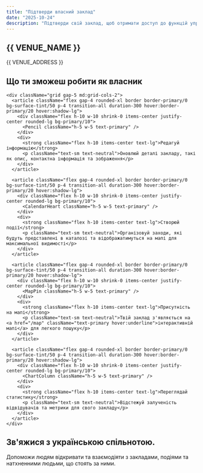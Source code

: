 ```yaml
---
title: "Підтверди власний заклад"
date: "2025-10-24"
description: "Підтверди свій заклад, щоб отримати доступ до функцій управління, розкажи свою історію та розвивай спільноту"
---
```


<section className="space-y-4 text-center">
  <div className="bg-primary/20 mx-auto flex h-16 w-16 items-center justify-center rounded-full">
    <Crown className="text-primary h-8 w-8" />
  </div>
  <h1 className="from-primary to-secondary bg-linear-to-r bg-clip-text text-transparent">{{ VENUE_NAME }}</h1>
  <p className="text-neutral mx-auto max-w-2xl text-lg">{{ VENUE_ADDRESS }}</p>
</section>

  <section className="space-y-6">
    <h2 className="text-3xl font-bold">Що ти зможеш робити як власник</h2>

    <div className="grid gap-5 md:grid-cols-2">
      <article className="flex gap-4 rounded-xl border border-primary/0 bg-surface-tint/50 p-4 transition-all duration-300 hover:border-primary/20 hover:shadow-lg">
        <div className="flex h-10 w-10 shrink-0 items-center justify-center rounded-lg bg-primary/10">
          <Pencil className="h-5 w-5 text-primary" />
        </div>
        <div>
          <strong className="flex h-10 items-center text-lg">Редагуй інформацію</strong>
          <p className="text-sm text-neutral">Оновлюй деталі закладу, такі як опис, контактна інформація та зображення</p>
        </div>
      </article>

      <article className="flex gap-4 rounded-xl border border-primary/0 bg-surface-tint/50 p-4 transition-all duration-300 hover:border-primary/20 hover:shadow-lg">
        <div className="flex h-10 w-10 shrink-0 items-center justify-center rounded-lg bg-primary/10">
          <CalendarHeart className="h-5 w-5 text-primary" />
        </div>
        <div>
          <strong className="flex h-10 items-center text-lg">Створюй події</strong>
          <p className="text-sm text-neutral">Організовуй заходи, які будуть представлені в каталозі та відображатимуться на мапі для максимальної видимості</p>
        </div>
      </article>

      <article className="flex gap-4 rounded-xl border border-primary/0 bg-surface-tint/50 p-4 transition-all duration-300 hover:border-primary/20 hover:shadow-lg">
        <div className="flex h-10 w-10 shrink-0 items-center justify-center rounded-lg bg-primary/10">
          <MapPin className="h-5 w-5 text-primary" />
        </div>
        <div>
          <strong className="flex h-10 items-center text-lg">Присутність на мапі</strong>
          <p className="text-sm text-neutral">Твій заклад з'являється на <a href="/map" className="text-primary hover:underline">інтерактивній мапі</a> для легкого пошуку</p>
        </div>
      </article>

      <article className="flex gap-4 rounded-xl border border-primary/0 bg-surface-tint/50 p-4 transition-all duration-300 hover:border-primary/20 hover:shadow-lg">
        <div className="flex h-10 w-10 shrink-0 items-center justify-center rounded-lg bg-primary/10">
          <ChartColumn className="h-5 w-5 text-primary" />
        </div>
        <div>
          <strong className="flex h-10 items-center text-lg">Переглядай статистику</strong>
          <p className="text-sm text-neutral">Відстежуй залученість відвідувачів та метрики для свого закладу</p>
        </div>
      </article>
    </div>

  </section>

<section className="space-y-6 text-center">
  <div className="mx-auto max-w-3xl space-y-6">
    <h2 className="text-3xl font-bold md:text-5xl">Зв'яжися з українською спільнотою.</h2>
    <p className="text-neutral/80 text-2xl font-bold md:text-4xl">
      Допоможи людям відкривати та взаємодіяти з закладами, подіями та натхненними людьми, що стоять за ними.
    </p>
  </div>
</section>
